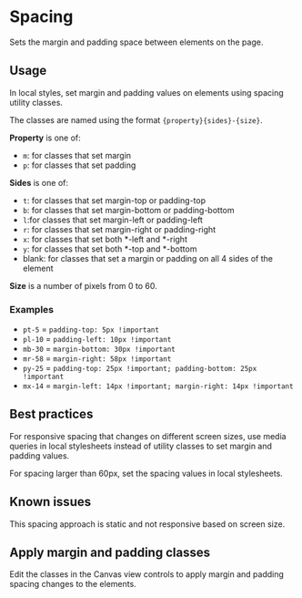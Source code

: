 
<Meta of={stories} />

# Spacing
Sets the margin and padding space between elements on the page.

## Usage
In local styles, set margin and padding values on elements using
spacing utility classes.

The classes are named using the format `{property}{sides}-{size}`.

**Property** is one of:
- `m`: for classes that set margin
- `p`: for classes that set padding

**Sides** is one of:
- `t`: for classes that set margin-top or padding-top
- `b`: for classes that set margin-bottom or padding-bottom
- `l`:for classes that set margin-left or padding-left
- `r`: for classes that set margin-right or padding-right
- `x`: for classes that set both *-left and *-right
- `y`: for classes that set both *-top and *-bottom
- blank: for classes that set a margin or padding on all 4 sides of the element

**Size** is a number of pixels from 0 to 60.

### Examples
- `pt-5` = `padding-top: 5px !important`
- `pl-10` = `padding-left: 10px !important`
- `mb-30` = `margin-bottom: 30px !important`
- `mr-58` = `margin-right: 58px !important`
- `py-25` = `padding-top: 25px !important; padding-bottom: 25px !important`
- `mx-14` = `margin-left: 14px !important; margin-right: 14px !important`

## Best practices
For responsive spacing that changes on different screen sizes, use media queries
in local stylesheets instead of utility classes to set margin and padding values.

For spacing larger than 60px, set the spacing values in local stylesheets.

## Known issues
This spacing approach is static and not responsive based on screen size.

## Apply margin and padding classes
Edit the classes in the Canvas view controls to apply margin and padding spacing 
changes to the elements.

<Story of={stories.basic} />